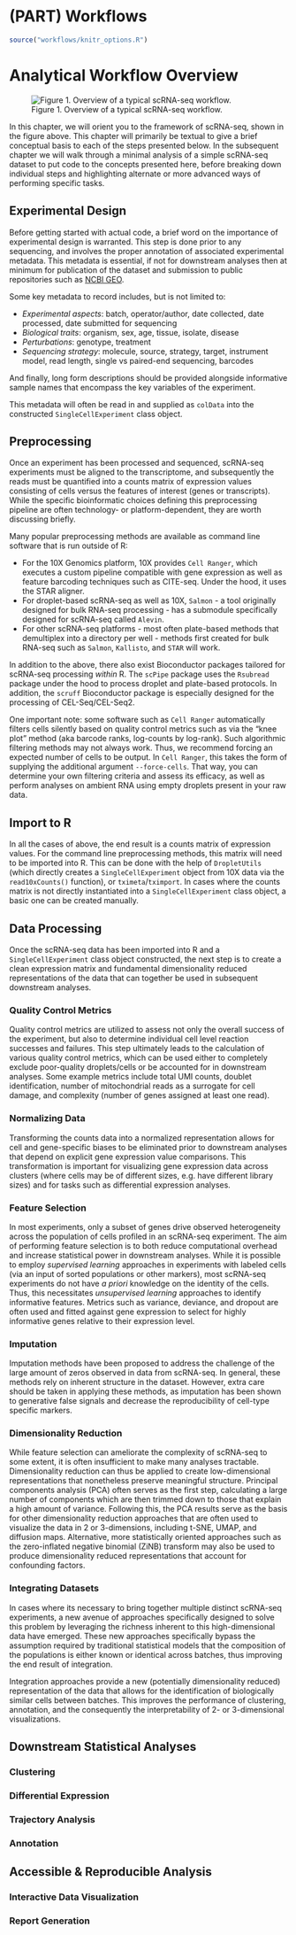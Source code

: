# (PART) Workflows {-}

```r
source("workflows/knitr_options.R")
```

# Analytical Workflow Overview

![Figure 1. Overview of a typical scRNA-seq workflow.](images/Workflow.png)

In this chapter, we will orient you to the framework of scRNA-seq, shown in the figure above. This chapter will primarily be textual to give a brief conceptual basis to each of the steps presented below. In the subsequent chapter we will walk through a minimal analysis of a simple scRNA-seq dataset to put code to the concepts presented here, before breaking down individual steps and highlighting alternate or more advanced ways of performing specific tasks.


## Experimental Design

Before getting started with actual code, a brief word on the importance of experimental design is warranted. This step is done prior to any sequencing, and involves the proper annotation of associated experimental metadata. This metadata is essential, if not for downstream analyses then at minimum for publication of the dataset and submission to public repositories such as [NCBI GEO](https://www.ncbi.nlm.nih.gov/geo/info/seq.html). 

Some key metadata to record includes, but is not limited to:

* *Experimental aspects*: batch, operator/author, date collected, date processed, date submitted for sequencing
* *Biological traits*: organism, sex, age, tissue, isolate, disease
* *Perturbations*: genotype, treatment
* *Sequencing strategy*: molecule, source, strategy, target, instrument model, read length, single vs paired-end sequencing, barcodes

And finally, long form descriptions should be provided alongside informative sample names that encompass the key variables of the experiment.

This metadata will often be read in and supplied as `colData` into the constructed `SingleCellExperiment` class object.

<!-- TODO: talk about choice of platform at some point in an expanded experimental design section? -->


## Preprocessing

Once an experiment has been processed and sequenced, scRNA-seq experiments must be aligned to the transcriptome, and subsequently the reads must be quantified into a counts matrix of expression values consisting of cells versus the features of interest (genes or transcripts). While the specific bioinformatic choices defining this preprocessing pipeline are often technology- or platform-dependent, they are worth discussing briefly. 

Many popular preprocessing methods are available as command line software that is run outside of R:

* For the 10X Genomics platform, 10X provides `Cell Ranger`, which executes a custom pipeline compatible with gene expression as well as feature barcoding techniques such as CITE-seq. Under the hood, it uses the STAR aligner.
* For droplet-based scRNA-seq as well as 10X, `Salmon` - a tool originally designed for bulk RNA-seq processing - has a submodule specifically designed for scRNA-seq called `Alevin`. 
* For other scRNA-seq platforms - most often plate-based methods that demultiplex into a directory per well -  methods first created for bulk RNA-seq such as `Salmon`, `Kallisto`, and `STAR` will work.

In addition to the above, there also exist Bioconductor packages tailored for scRNA-seq processing *within* R. The `scPipe` package uses the `Rsubread` package under the hood to process droplet and plate-based protocols. In addition, the `scruff` Bioconductor package is especially designed for the processing of CEL-Seq/CEL-Seq2. 

One important note: some software such as `Cell Ranger` automatically filters cells silently based on quality control metrics such as via the "knee plot" method (aka barcode ranks, log-counts by log-rank). Such algorithmic filtering methods may not always work. Thus, we recommend forcing an expected number of cells to be output. In `Cell Ranger`, this takes the form of supplying the additional argument `--force-cells`. That way, you can determine your own filtering criteria and assess its efficacy, as well as perform analyses on ambient RNA using empty droplets present in your raw data.


## Import to R

In all the cases of above, the end result is a counts matrix of expression values. For the command line preprocessing methods, this matrix will need to be imported into R. This can be done with the help of `DropletUtils` (which directly creates a `SingleCellExperiment` object from 10X data via the `read10xCounts()` function), or `tximeta`/`tximport`. In cases where the counts matrix is not directly instantiated into a `SingleCellExperiment` class object, a basic one can be created manually.


## Data Processing

Once the scRNA-seq data has been imported into R and a `SingleCellExperiment` class object constructed, the next step is to create a clean expression matrix and fundamental dimensionality reduced representations of the data that can together be used in subsequent downstream analyses. 

### Quality Control Metrics

Quality control metrics are utilized to assess not only the overall success of the experiment, but also to determine individual cell level reaction successes and failures. This step ultimately leads to the calculation of various quality control metrics, which can be used either to completely exclude poor-quality droplets/cells or be accounted for in downstream analyses. Some example metrics include total UMI counts, doublet identification, number of mitochondrial reads as a surrogate for cell damage, and complexity (number of genes assigned at least one read). 

### Normalizing Data

Transforming the counts data into a normalized representation allows for cell and gene-specific biases to be eliminated prior to downstream analyses that depend on explicit gene expression value comparisons. This transformation is important for visualizing gene expression data across clusters (where cells may be of different sizes, e.g. have different library sizes) and for tasks such as differential expression analyses.

### Feature Selection

In most experiments, only a subset of genes drive observed heterogeneity across the population of cells profiled in an scRNA-seq experiment. The aim of performing feature selection is to both reduce computational overhead and increase statistical power in downstream analyses. While it is possible to employ *supervised learning* approaches in experiments with labeled cells (via an input of sorted populations or other markers), most scRNA-seq experiments do not have *a priori* knowledge on the identity of the cells. Thus, this necessitates *unsupervised learning* approaches to identify informative features. Metrics such as variance, deviance, and dropout are often used and fitted against gene expression to select for highly informative genes relative to their expression level.

### Imputation

Imputation methods have been proposed to address the challenge of the large amount of zeros observed in data from scRNA-seq. In general, these methods rely on inherent structure in the dataset. However, extra care should be taken in applying these methods, as imputation has been shown to generative false signals and decrease the reproducibility of cell-type specific markers.

### Dimensionality Reduction

While feature selection can ameliorate the complexity of scRNA-seq to some extent, it is often insufficient to make many analyses tractable. Dimensionality reduction can thus be applied to create low-dimensional representations that nonetheless preserve meaningful structure. Principal components analysis (PCA) often serves as the first step, calculating a large number of components which are then trimmed down to those that explain a high amount of variance. Following this, the PCA results serve as the basis for other dimensionality reduction approaches that are often used to visualize the data in 2 or 3-dimensions, including t-SNE, UMAP, and diffusion maps. Alternative, more statistically oriented approaches such as the zero-inflated negative binomial (ZiNB) transform may also be used to produce dimensionality reduced representations that account for confounding factors.

### Integrating Datasets

In cases where its necessary to bring together multiple distinct scRNA-seq experiments, a new avenue of approaches specifically designed to solve this problem by leveraging the richness inherent to this high-dimensional data have emerged. These new approaches specifically bypass the assumption required by traditional statistical models that the composition of the populations is either known or identical across batches, thus improving the end result of integration. 

Integration approaches provide a new (potentially dimensionality reduced) representation of the data that allows for the identification of biologically similar cells between batches. This improves the performance of clustering, annotation, and the consequently the interpretability of 2- or 3-dimensional visualizations. 


## Downstream Statistical Analyses


### Clustering


### Differential Expression


### Trajectory Analysis


### Annotation




## Accessible & Reproducible Analysis

### Interactive Data Visualization

### Report Generation
